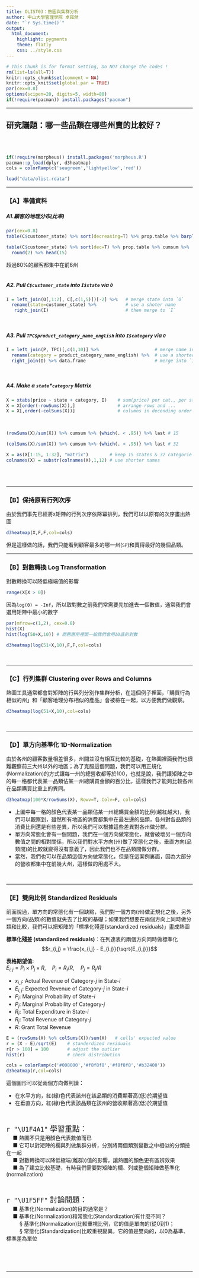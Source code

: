 ```yaml
---
title: OLIST03：熱圖與集群分析
author: 中山大學管理學院 卓雍然
date: "`r Sys.time()`"
output: 
  html_document:
    highlight: pygments
    theme: flatly
    css: ../style.css
---
```


```r
# This Chunk is for format setting, Do NOT Change the codes !
rm(list=ls(all=T))
knitr::opts_chunk$set(comment = NA)
knitr::opts_knit$set(global.par = TRUE)
par(cex=0.8)
options(scipen=20, digits=5, width=80)
if(!require(pacman)) install.packages("pacman")
```
<hr>

## 研究議題：哪一些品類在哪些州賣的比較好？
<br><br>

```r
if(!require(morpheus)) install.packages('morpheus.R')
pacman::p_load(dplyr, d3heatmap)
cols = colorRamp(c('seagreen','lightyellow','red'))
```

```r
load("data/olist.rdata")
```
<hr>

### 【A】準備資料

##### A1.顧客的地理分布(比率)
```r
par(cex=0.8)
table(C$customer_state) %>% sort(decreasing=T) %>% prop.table %>% barplot(las=2)
```

```r
table(C$customer_state) %>% sort(dec=T) %>% prop.table %>% cumsum %>% 
  round(2) %>% head(15)
```
超過80%的顧客都集中在前6州<br><br>

##### A2. Pull `C$customer_state` into `I$state` via `O` 
```r
I = left_join(O[,1:2], C[,c(1,5)])[-2] %>%   # merge state into `O`
  rename(state=customer_state) %>%           # use a shoter name
   right_join(I)                             # then merge to `I`
```
<br>

##### A3. Pull `TPC$product_category_name_english` into `I$category` via `O` 
```r
I = left_join(P, TPC)[,c(1,10)] %>%                     # merge name into `P``
  rename(category = product_category_name_english) %>%  # use a shorter name
  right_join(I) %>% data.frame                          # merge into `I`
```
<br>

##### A4. Make a `state`*`category` Matrix  
```r
X = xtabs(price ~ state + category, I)    # sum(price) per cat., per st.
X = X[order(-rowSums(X)),]                # arrange rows and ...
X = X[,order(-colSums(X))]                # columns in decending order
```
<br>

```r
(rowSums(X)/sum(X)) %>% cumsum %>% {which(. < .95)} %>% last # 15
```

```r
(colSums(X)/sum(X)) %>% cumsum %>% {which(. < .95)} %>% last # 32
```

```r
X = as(X[1:15, 1:32], "matrix")        # keep 15 states & 32 categorie
colnames(X) = substr(colnames(X),1,12) # use shorter names
```

<br><br><hr>

### 【B】保持原有行列次序
由於我們事先已經將`X`矩陣的行列次序依降冪排列，我們可以以原有的次序畫出熱圖
```r
d3heatmap(X,F,F,col=cols)
```
但是這樣做的話，我們只能看到顧客最多的哪一州(`SP`)和賣得最好的幾個品類。
<hr>

### 【B】對數轉換 Log Transformation
對數轉換可以降低極端值的影響
```r
range(X[X > 0])
```

因為`log(0) = -Inf`，所以取對數之前我們常需要先加進去一個數值，通常我們會選用矩陣中最小的數字
```r
par(mfrow=c(1,2), cex=0.8)
hist(X)
hist(log(50+X,10)) # 商務應用裡面一般我們會用10底的對數
```

```r
d3heatmap(log(51+X,10),F,F,col=cols)
```
<br><hr>

### 【C】行列集群 Clustering over Rows and Columns
熱圖工具通常都會對矩陣的行與列分別作集群分析，在這個例子裡面，「購買行為相似的州」和「顧客地理分布相似的產品」會被檢在一起，以方便我們做觀察。
```r
d3heatmap(log(51+X,10),col=cols)
```
<br><hr>

### 【D】單方向基準化 1D-Normalization
由於各州的顧客數量相差很多，州間並沒有相互比較的基礎，在熱圖裡面我們也很難觀察前三大州以外的地區；為了克服這個問題，我們可以用正規化(Normalization)的方式讓每一州的總營收都等於100，也就是說，我們讓矩陣之中的每一格都代表某一品類佔某一州總購買金額的百分比，這樣我們才能夠比較各州在品類購買比重上的異同。
```r
d3heatmap(100*X/rowSums(X), Rowv=T, Colv=F, col=cols)
```

+ 上圖中每一格的顏色代表某一品類佔某一州總購買金額的比例(越紅越大)，我們可以觀察到，雖然所有地區的消費都集中在最左邊的品類，各州對各品類的消費比例還是有些差異，所以我們可以根據這些差異對各州做分群。
+ 單方向常態化會有一個問題，我們在一個方向做常態化，就會破壞另一個方向數值之間的相對關係，所以我們對水平方向(州)做了常態化之後，垂直方向(品類間)的比較就變得沒有意義了，因此我們也不在品類間做分群。
+ 當然，我們也可以在品類這個方向做常態化，但是在這案例裏面，因為大部分的營收都集中在前幾大州，這樣做的用處不大。

<br><hr>


### 【E】雙向比例 Standardized Residuals
前面說過，單方向的常態化有一個缺點，我們對一個方向(州)做正規化之後，另外一個方向(品類)的數值就失去了比較的基礎；如果我們想要在兩個方向上同時做分類和比較，我們可以把矩陣的「標準化殘差(standardized residuals)」畫成熱圖

**標準化殘差 (standardized residuals)**：在列連表的兩個方向同時做標準化 <br>
$$r_{i,j} = \frac{x_{i,j} - E_{i.j}}{\sqrt{E_{i,j}}}$$

**表格期望值:**<br>
$E_{i,j} = P_i \times P_j \times R, \quad P_i = R_i/R, \quad P_j = R_j/R$

+ $x_{i,j}$: Actual Revenue of Category-$j$ in State-$i$ 
+ $E_{i,j}$: Expected Revenue of Category-$j$ in State-$i$ 
+ $P_i$: Marginal Probability of State-$i$ 
+ $P_j$: Marginal Probability of Category-$j$ 
+ $R_i$: Total Expenditure in State-$i$ 
+ $R_j$: Total Revenue of Category-$j$ 
+ $R$: Grant Total Revenue 

```r
E = (rowSums(X) %o% colSums(X))/sum(X)   # cells' expected value 
r = (X - E)/sqrt(E)    # standerdized residuals
r[r > 100] = 100       # adjust the outlier
hist(r)                # check distribution
```

```r
cols = colorRamp(c('#008000','#f8f8f8','#f8f8f8','#b32400'))
d3heatmap(r,col=cols)
```
這個圖形可以從兩個方向做判讀：

+ 在水平方向，紅(綠)色代表該州在該品類的消費顯著高(低)於期望值
+ 在垂直方向，紅(綠)色代表該品類在該州的營收顯著高(低)於期望值

<br>

<p class="wwl">
<span style="font-size:20px">`r "\U1F4A1"` 學習重點：</span><br>
&emsp; ■ 熱圖不只是用顏色代表數值而已<br>
&emsp; ■ 它可以對矩陣的欄與列做集群分析，分別將兩個類別變數之中相似的分類撿在一起<br>
&emsp; ■ 對數轉換可以降低極端(離群))值的影響，讓熱圖的顏色更有區辨效果<br>
&emsp; ■ 為了建立比較基礎，有時我們需要對矩陣的欄、列或整個矩陣做基準化(normalization)<br>
</p class="wwl"><br>

<p class="qiz">
<span style="font-size:20px">`r "\U1F5FF"` 討論問題：</span><br>
&emsp; ■ 基準化(Normalization)的目的通常是？<br>
&emsp; ■ 基準化(Normalization)和常態化(Standardization)有什麼不同？<br>
&emsp; &emsp; § 基準化(Normalization)比較重視比例，它的值是單向的(從0到1)；<br>
&emsp; &emsp; § 常態化(Standardization)比較重視變異，它的值是雙向的，以0為基準、標準差為單位<br>
</p class="qiz">

<br><br><br><hr>

